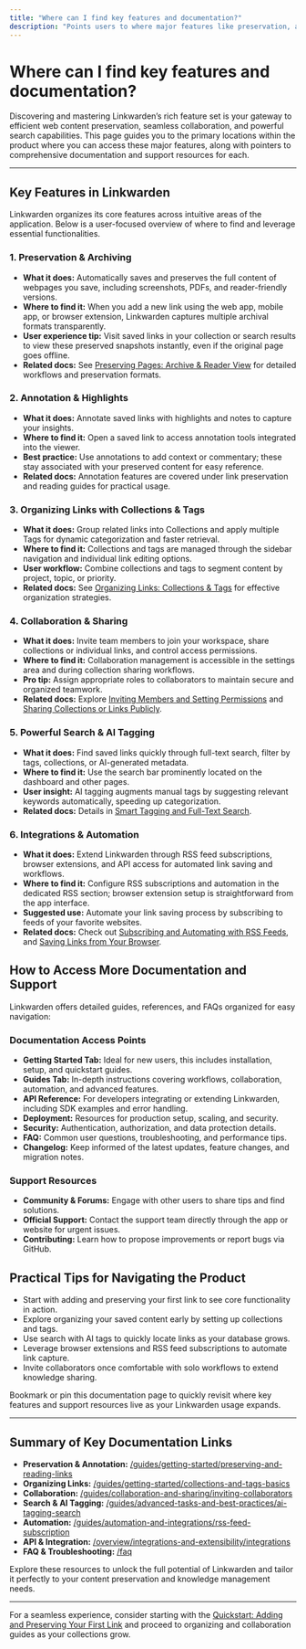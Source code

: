 ```yaml
---
title: "Where can I find key features and documentation?"
description: "Points users to where major features like preservation, annotation, collaboration, and search are available in the product and how to access further documentation and support resources."
---
```


# Where can I find key features and documentation?

Discovering and mastering Linkwarden’s rich feature set is your gateway to efficient web content preservation, seamless collaboration, and powerful search capabilities. This page guides you to the primary locations within the product where you can access these major features, along with pointers to comprehensive documentation and support resources for each.

---

## Key Features in Linkwarden

Linkwarden organizes its core features across intuitive areas of the application. Below is a user-focused overview of where to find and leverage essential functionalities.

### 1. Preservation & Archiving

- **What it does:** Automatically saves and preserves the full content of webpages you save, including screenshots, PDFs, and reader-friendly versions.
- **Where to find it:** When you add a new link using the web app, mobile app, or browser extension, Linkwarden captures multiple archival formats transparently.
- **User experience tip:** Visit saved links in your collection or search results to view these preserved snapshots instantly, even if the original page goes offline.
- **Related docs:** See [Preserving Pages: Archive & Reader View](/guides/getting-started/preserving-and-reading-links) for detailed workflows and preservation formats.

### 2. Annotation & Highlights

- **What it does:** Annotate saved links with highlights and notes to capture your insights.
- **Where to find it:** Open a saved link to access annotation tools integrated into the viewer.
- **Best practice:** Use annotations to add context or commentary; these stay associated with your preserved content for easy reference.
- **Related docs:** Annotation features are covered under link preservation and reading guides for practical usage.

### 3. Organizing Links with Collections & Tags

- **What it does:** Group related links into Collections and apply multiple Tags for dynamic categorization and faster retrieval.
- **Where to find it:** Collections and tags are managed through the sidebar navigation and individual link editing options.
- **User workflow:** Combine collections and tags to segment content by project, topic, or priority.
- **Related docs:** See [Organizing Links: Collections & Tags](/guides/getting-started/collections-and-tags-basics) for effective organization strategies.

### 4. Collaboration & Sharing

- **What it does:** Invite team members to join your workspace, share collections or individual links, and control access permissions.
- **Where to find it:** Collaboration management is accessible in the settings area and during collection sharing workflows.
- **Pro tip:** Assign appropriate roles to collaborators to maintain secure and organized teamwork.
- **Related docs:** Explore [Inviting Members and Setting Permissions](/guides/collaboration-and-sharing/inviting-collaborators) and [Sharing Collections or Links Publicly](/guides/collaboration-and-sharing/public-sharing).

### 5. Powerful Search & AI Tagging

- **What it does:** Find saved links quickly through full-text search, filter by tags, collections, or AI-generated metadata.
- **Where to find it:** Use the search bar prominently located on the dashboard and other pages.
- **User insight:** AI tagging augments manual tags by suggesting relevant keywords automatically, speeding up categorization.
- **Related docs:** Details in [Smart Tagging and Full-Text Search](/guides/advanced-tasks-and-best-practices/ai-tagging-search).

### 6. Integrations & Automation

- **What it does:** Extend Linkwarden through RSS feed subscriptions, browser extensions, and API access for automated link saving and workflows.
- **Where to find it:** Configure RSS subscriptions and automation in the dedicated RSS section; browser extension setup is straightforward from the app interface.
- **Suggested use:** Automate your link saving process by subscribing to feeds of your favorite websites.
- **Related docs:** Check out [Subscribing and Automating with RSS Feeds](/guides/automation-and-integrations/rss-feed-subscription), and [Saving Links from Your Browser](/guides/automation-and-integrations/browser-extension-and-pwa).

## How to Access More Documentation and Support

Linkwarden offers detailed guides, references, and FAQs organized for easy navigation:

### Documentation Access Points

- **Getting Started Tab:** Ideal for new users, this includes installation, setup, and quickstart guides.
- **Guides Tab:** In-depth instructions covering workflows, collaboration, automation, and advanced features.
- **API Reference:** For developers integrating or extending Linkwarden, including SDK examples and error handling.
- **Deployment:** Resources for production setup, scaling, and security.
- **Security:** Authentication, authorization, and data protection details.
- **FAQ:** Common user questions, troubleshooting, and performance tips.
- **Changelog:** Keep informed of the latest updates, feature changes, and migration notes.

### Support Resources

- **Community & Forums:** Engage with other users to share tips and find solutions.
- **Official Support:** Contact the support team directly through the app or website for urgent issues.
- **Contributing:** Learn how to propose improvements or report bugs via GitHub.

## Practical Tips for Navigating the Product

- Start with adding and preserving your first link to see core functionality in action.
- Explore organizing your saved content early by setting up collections and tags.
- Use search with AI tags to quickly locate links as your database grows.
- Leverage browser extensions and RSS feed subscriptions to automate link capture.
- Invite collaborators once comfortable with solo workflows to extend knowledge sharing.

<Tip>
Bookmark or pin this documentation page to quickly revisit where key features and support resources live as your Linkwarden usage expands.
</Tip>

---

## Summary of Key Documentation Links

- **Preservation & Annotation:** [/guides/getting-started/preserving-and-reading-links](https://linkwarden.app/guides/getting-started/preserving-and-reading-links)
- **Organizing Links:** [/guides/getting-started/collections-and-tags-basics](https://linkwarden.app/guides/getting-started/collections-and-tags-basics)
- **Collaboration:** [/guides/collaboration-and-sharing/inviting-collaborators](https://linkwarden.app/guides/collaboration-and-sharing/inviting-collaborators)
- **Search & AI Tagging:** [/guides/advanced-tasks-and-best-practices/ai-tagging-search](https://linkwarden.app/guides/advanced-tasks-and-best-practices/ai-tagging-search)
- **Automation:** [/guides/automation-and-integrations/rss-feed-subscription](https://linkwarden.app/guides/automation-and-integrations/rss-feed-subscription)
- **API & Integration:** [/overview/integrations-and-extensibility/integrations](https://linkwarden.app/overview/integrations-and-extensibility/integrations)
- **FAQ & Troubleshooting:** [/faq](https://linkwarden.app/faq)

Explore these resources to unlock the full potential of Linkwarden and tailor it perfectly to your content preservation and knowledge management needs.

---

For a seamless experience, consider starting with the [Quickstart: Adding and Preserving Your First Link](/getting-started/initial-experience-validation/quickstart-adding-links) and proceed to organizing and collaboration guides as your collections grow.
